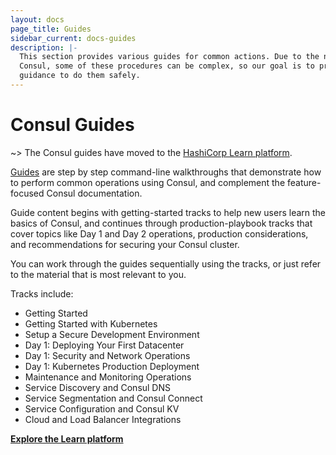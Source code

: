 ```yaml
---
layout: docs
page_title: Guides
sidebar_current: docs-guides
description: |-
  This section provides various guides for common actions. Due to the nature of
  Consul, some of these procedures can be complex, so our goal is to provide
  guidance to do them safely.
---
```


# Consul Guides

~> The Consul guides have moved to the [HashiCorp Learn platform](https://learn.hashicorp.com/consul?utm_source=consul.io&utm_medium=docs&utm_content=guide-index).

[Guides](https://learn.hashicorp.com/consul?utm_source=consul.io&utm_medium=docs&utm_content=guide-index) are step by step command-line
walkthroughs that demonstrate how to perform common operations using Consul, and
complement the feature-focused Consul documentation.

Guide content begins with getting-started tracks to help new users learn the
basics of Consul, and continues through production-playbook tracks that cover
topics like Day 1 and Day 2 operations, production considerations, and
recommendations for securing your Consul cluster.

You can work through the guides sequentially using the tracks, or just refer to
the material that is most relevant to you.

Tracks include:

- Getting Started
- Getting Started with Kubernetes
- Setup a Secure Development Environment
- Day 1: Deploying Your First Datacenter
- Day 1: Security and Network Operations
- Day 1: Kubernetes Production Deployment
- Maintenance and Monitoring Operations
- Service Discovery and Consul DNS
- Service Segmentation and Consul Connect
- Service Configuration and Consul KV
- Cloud and Load Balancer Integrations

[**Explore the Learn platform**](https://learn.hashicorp.com/consul?utm_source=consul.io&utm_medium=docs&utm_content=guide-index)
